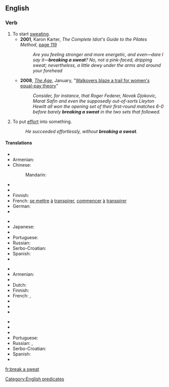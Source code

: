 ==English==

===Verb===
{{head|en|verb|head=[[break]] a [[sweat]]}}

# To start [[sweat]]ing.
#* '''2001''', Karon Karter, ''The Complete Idiot's Guide to the Pilates Method'', [http://books.google.com/books?id=i8Cfwg2jAg8C&pg=PA119&dq=%22breaking+a+sweat%22&lr=&sig=Kz7IWg-_Q5A22gJdpHhybH8-uRI page 119]
#*: ''Are you feeling stronger and more energetic, and even—dare I say it—'''breaking a sweat'''? No, not a pink-faced, dripping sweat; nevertheless, a little dewy under the arms and around your forehead''
#* '''2008''', ''[[w:The Age|The Age]]'', January, "[http://www.theage.com.au/news/tennis/walkovers-blaze-a-trail-for-womens-equalpay-theory/2008/01/16/1200419886582.html Walkovers blaze a trail for women's equal-pay theory]"
#*: ''Consider, for instance, that Roger Federer, Novak Djokovic, Marat Safin and even the supposedly out-of-sorts Lleyton Hewitt all won the opening set of their first-round matches 6-0 before barely '''breaking a sweat''' in the two sets that followed. ''
# {{context|idiomatic|lang=en}} To put [[effort]] into something.
#: ''He succeeded effortlessly, without '''breaking a sweat'''.''

<!--Move to [[without bearing a sweat]] or [[hardly bearing a sweat]]? Keene-->

====Translations====
{{trans-top|to start sweating}}
* {{trreq|ar}}
* Armenian: {{t|hy|քրտնել|sc=Armn}}
* Chinese:
*: Mandarin: {{t+|cmn|出汗|tr=chūhàn|sc=Hani}}
* {{trreq|cs}}
* {{trreq|nl}}
* Finnish: {{t+|fi|hiki|alt=tulla hikeen}}
* French: [[se mettre]] [[à]] [[transpirer]], [[commencer]] [[à]] [[transpirer]]
* German: {{t|de|ins Schwitzen kommen}}
* {{trreq|hi}}
{{trans-mid}}
* {{trreq|it}}
* Japanese: {{t|ja|汗をかく|tr=あせをかく, ase o kaku|sc=Jpan}}
* {{trreq|ko}}
* Portuguese: {{t+|pt|começar}} {{t+|pt|a}} {{t+|pt|suar}}
* Russian: {{t+|ru|вспоте́ть|sc=Cyrl|tr=vspotétʹ}} {{pf.}}
* Serbo-Croatian: {{t|sh|poceti se znojiti}}
* Spanish: {{t|es|comenzar a sudar}}
* {{trreq|vi}}
{{trans-bottom}}

{{trans-top|to put effort into something}}
* {{trreq|ar}}
* Armenian: {{t|hy|ջանք թափել|sc=Armn}}
* {{trreq|cs}}
* Dutch: {{t|nl|er flink voor werken}}
* Finnish: {{t+|fi|hiki|alt=tulla hikeen}}
* French: {{qualifier|without ...}} {{t+|fr|broncher|alt=sans broncher}}, {{qualifier|without ...}} {{t+|fr|sourciller|alt=sans sourciller}}
* {{trreq|de}}
* {{trreq|hi}}
* {{trreq|it}}
{{trans-mid}}
* {{trreq|ja}}
* {{trreq|ko}}
* {{trreq|cmn}}
* Portuguese: {{t+|pt|esforçar-se}}
* Russian: {{t|ru|приложить усилия|tr=priložítʹ usílija|sc=Cyrl}} {{pf.}}, {{t|ru|пошевелить пальцем|tr=poševelítʹ pálʹcem|sc=Cyrl}}
* Serbo-Croatian: {{t|sh|produvati tuki}}
* Spanish: {{t|es|sudar la gota gorda}}
* {{trreq|vi}}
{{trans-bottom}}

[[Category:English predicates]]

[[fr:break a sweat]]